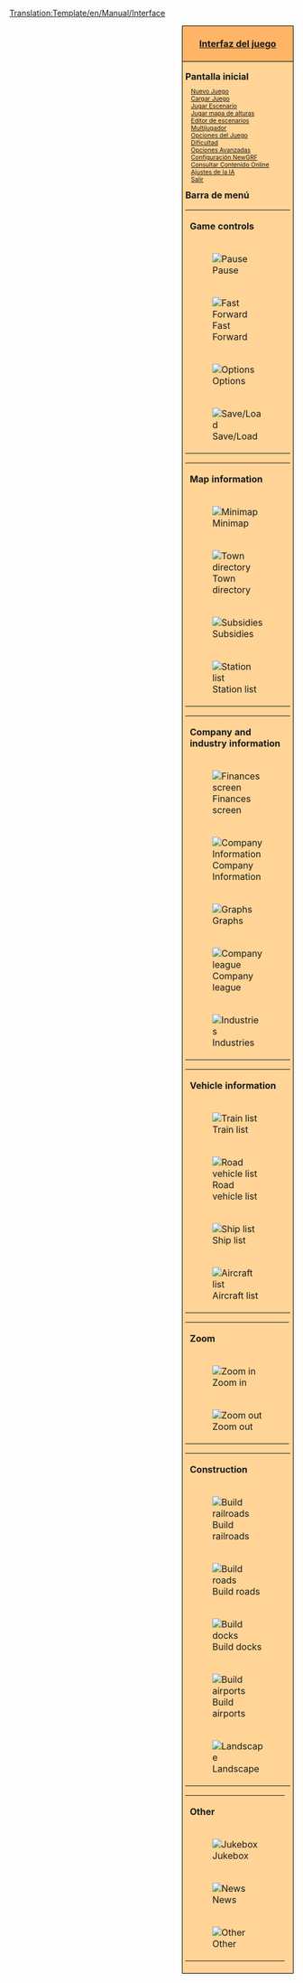 <noinclude>[[Translation:Template/en/Manual/Interface]]</noinclude><noinclude></noinclude>
<div style="float:right; padding-left:12px; background:#ffffff;">
<div style="border:1px solid #000000; background:#ffb466; padding:5px; -moz-border-radius-topleft:5px; -moz-border-radius-topright:5px; font-size: 12pt;">
<center><strong><font size="3">[[es/Manual/Interfaz del juego|Interfaz del juego]]</font></strong></center>
</div>
<div style="border:1px solid black; border-top-width: 0px; background:#ffd496; padding:5px; -moz-border-radius-bottomleft:5px; -moz-border-radius-bottomright:8px; font-size: 8pt;">

<div style="width: 186px">
<font size="3">'''Pantalla inicial'''</font>
<div style="margin-left:10px;">
[[es/Manual/Nuevo Juego|Nuevo Juego]]<br />
[[es/Archive/Manual/Partidas salvadas|Cargar Juego]]<br />
[[es/Archive/Manual/Escenario|Jugar Escenario]]<br />
[[es/Manual/Mapa de alturas|Jugar mapa de alturas]]<br />
[[es/Manual/Editor de escenarios|Editor de escenarios]]<br />
[[es/Manual/Multijugador|Multijugador]]<br />
[[es/Manual/Opciones del Juego|Opciones del Juego]]<br />
[[es/Archive/Manual/Settings/Dificultad|Dificultad]]<br />
[[es/Archive/Manual/Settings/Opciones avanzadas|Opciones Avanzadas]]<br />
[[es/Manual/NewGRF|Configuración NewGRF]]<br />
[[es/Manual/Contenido online|Consultar Contenido Online]]<br />
[[es/Manual/Configuración IA|Ajustes de la IA]]<br />
[[es/Salir|Salir]]<br />
</div>
</div>

<div style="width: 186px">
<font size="3">'''Barra de menú'''</font><br />

{| style="background:#ffd496;"
|colspan=2| '''Game controls'''
|- valign="top"
|[[File:en/Manual/Pause button.png|Pause]]
|⇒ [[es/Pausar|Pausar]]
|- valign="top"
|[[File:en/Manual/Fast Forward button.png|Fast Forward]] 
|⇒ [[es/Avance rápido|Avance rápido]]
|- valign="top"
|[[File:en/Manual/Options button.png|Options]]
|⇒ [[en/Game options]] &middot; [[en/Archive/Manual/Settings/Difficulty]] &middot; [[en/Advanced settings]] &middot; [[en/Manual/AI settings]] &middot; [[en/Manual/NewGRF]] &middot; [[en/Manual/Transparency options]]
|- valign="top"
|[[File:en/Manual/Save Load button.png|Save/Load]]
|⇒ [[en/Save game]] &middot; [[en/Load game]] &middot; [[en/Abandon game]] &middot; [[en/Exit]]
|}
{| style="background:#ffd496;"
|colspan=2| '''Map information'''
|- valign="top"
|[[File:en/Manual/Minimap button.png|Minimap]]
|⇒ [[en/Map of world]] &middot; [[en/Extra viewport]] &middot; [[en/Sign list]]
|- valign="top"
|[[File:en/Manual/Town directory button.png|Town directory]]
|⇒ [[en/Town directory]]
|- valign="top"
|[[File:en/Manual/Subsidies button.png|Subsidies]]
|⇒ [[en/Manual/Subsidy]]
|- valign="top"
|[[File:en/Manual/Station list button.png|Station list]]
|⇒ [[en/Manual/Station list]]
|}
{| style="background:#ffd496;"
|colspan=2| '''Company and industry information'''
|- valign="top"
|[[File:en/Manual/Finances screen button.png|Finances screen]]
|⇒ [[en/Finances screen]]
|- valign="top"
|[[File:en/Manual/Company information button.png|Company Information]]
|⇒ [[en/Company information]]
|- valign="top"
|[[File:en/Manual/Graphs button.png|Graphs]]
|⇒ [[en/Operating profit graph]] &middot; [[en/Income graph]] &middot; [[en/Delivered cargo graph]] &middot; [[en/Performance history graph]] &middot; [[en/Company value graph]] &middot; [[en/Cargo payment rates]]
|- valign="top"
|[[File:en/Manual/Company league table button.png|Company league]]
|⇒ [[en/Company league table]] &middot; [[en/Detailed performance rating]]
|- valign="top"
|[[File:en/Manual/Industry button.png|Industries]]
|⇒ [[en/Industry directory]] &middot; [[en/Manual/Industries]]
|}
{| style="background:#ffd496;"
|colspan=2| '''Vehicle information'''
|- valign="top"
|[[File:en/Manual/Train Information button.png|Train list]]
|⇒ [[en/Trains list]]
|- valign="top"
|[[File:en/Manual/Road Vehicle Information button.png|Road vehicle list]]
|⇒ [[en/Road vehicles list]]
|- valign="top"
|[[File:en/Manual/Ship Information button.png|Ship list]]
|⇒ [[en/Ships list]]
|- valign="top"
|[[File:en/Manual/Aircraft Information button.png|Aircraft list]]
|⇒ [[en/Aircrafts list]]
|}
{| style="background:#ffd496;"
|colspan=2| '''Zoom'''
|- valign="top"
|[[File:en/Manual/Zoom in button.png|Zoom in]]
|⇒ [[en/Zoom|Zoom in]]
|- valign="top"
|[[File:en/Manual/Zoom out button.png|Zoom out]]
|⇒ [[en/Zoom|Zoom out]]
|}
{| style="background:#ffd496;"
|colspan=2| '''Construction'''
|- valign="top"
|[[File:en/Manual/Railroad build button.png|Build railroads]]
|⇒ [[en/Manual/Railway construction]] &middot; [[en/Electrified railway constructions]] &middot; [[en/Monorail construction]] &middot; [[en/Maglev construction]]
|- valign="top"
|[[File:en/Manual/Road build button.png|Build roads]]
|⇒ [[en/Manual/Roadway construction]] &middot; [[en/Tramway construction]]
|- valign="top"
|[[File:en/Manual/Dock build button.png|Build docks]]
|⇒ [[en/Manual/Waterway construction|Waterways construction]]
|- valign="top"
|[[File:en/Manual/Airport build button.png|Build airports]]
|⇒ [[en/Manual/Airport construction]]
|- valign="top"
|[[File:en/Manual/Landscaping button.png|Landscape]]
|⇒ [[en/Manual/Landscaping]] &middot; [[en/Plant trees]] &middot; [[en/Place sign]]
|}
{| style="background:#ffd496;"
|colspan=2| '''Other'''
|- valign="top"
|[[File:en/Manual/Sound Music button.png|Jukebox]]
|⇒ [[en/Sound/music]]
|- valign="top"
|[[File:en/Manual/News button.png|News]]
|⇒ [[en/Last message/news report]] &middot; [[en/Archive/Manual/Settings/Message settings]] &middot; [[en/Message history]]
|- valign="top"
|[[File:en/Manual/Other button.png|Other]]
|⇒ [[en/Manual/Land area information]] &middot; [[en/Toggle console]] &middot; [[en/AI debug]] &middot; [[en/Manual/Screenshot]] &middot; [[en/Zoomed in screenshot]] &middot; [[en/Whole map screenshot]] &middot; [[en/Manual/Main Page|About OpenTTD]]
|}
</div>
</div>
</div>